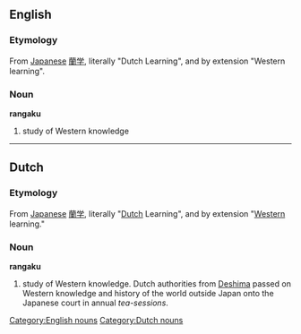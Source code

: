 {{wikipedia}}
==English==

===Etymology===
From [[w:Japanese language|Japanese]] [[蘭学]], literally "Dutch Learning", and by extension "Western learning".

===Noun===
'''rangaku'''

# {{historical}} study of Western knowledge

{{anagrams:en/aagknru}}
[[Category:English nouns]]

----

==Dutch==

===Etymology===
From [[w:Japanese language|Japanese]] [[蘭学]], literally "[[Dutch]] Learning", and by extension "[[Western]] learning."

===Noun===
'''rangaku'''

# {{historical|lang=nl}} study of Western knowledge. Dutch authorities from [[w:Deshima|Deshima]] passed on Western knowledge and history of the world outside Japan onto the Japanese court in annual ''tea-sessions''.

[[Category:Dutch nouns]]
